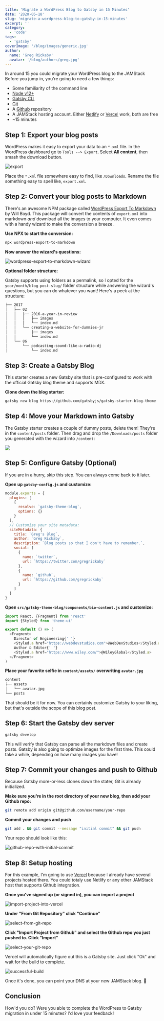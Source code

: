 ```yaml
---
title: 'Migrate a WordPress Blog to Gatsby in 15 Minutes'
date: '2020-05-18'
slug: 'migrate-a-wordpress-blog-to-gatsby-in-15-minutes'
excerpt: ''
category:
  - 'code'
tags:
  - 'gatsby'
coverImage: '/blog/images/generic.jpg'
author:
  name: 'Greg Rickaby'
  avatar: '/blog/authors/greg.jpg'
---
```


In around 15 you could migrate your WordPress blog to the JAMStack Before you jump in, you're going to need a few things:

- Some familiarity of the command line
- [Node v12+](https://nodejs.org)
- [Gatsby CLI](https://www.gatsbyjs.org/docs/gatsby-cli/)
- [Git](https://git-scm.com/)
- A [Github](https://github.com/) repository
- A JAMStack hosting account. Either [Netlify](https://app.netlify.com/) or [Vercel](https://vercel.com/) work, both are free
- ~15 minutes

## Step 1: Export your blog posts

WordPress makes it easy to export your data to an `*.xml` file. In the WordPress dashboard go to `Tools --> Export`. Select **All content**, then smash the download button.

![export](/blog/images/export-from-wordpress.png)

Place the `*.xml` file somewhere easy to find, like `/Downloads`. Rename the file something easy to spell like, `export.xml`.

## Step 2: Convert your blog posts to Markdown

There's an awesome NPM package called [WordPress Export To Markdown](https://github.com/lonekorean/wordpress-export-to-markdown) by Will Boyd. This package will convert the contents of `export.xml` into markdown _and_ download all the images to your computer. It even comes with a handy wizard to make the conversion a breeze.

**Use NPX to start the conversion:**

```bash
npx wordpress-export-to-markdown
```

**Now answer the wizard's questions:**

![wordpress-export-to-markdown-wizard](/blog/images/wordpress-export-to-markdown.png)

**Optional folder structure:**

Gatsby supports using folders as a permalink, so I opted for the `year/month/blog-post-slug/` folder structure while answering the wizard's questions, but you can do whatever you want! Here's a peek at the structure:

```bash
├── 2017
│   ├── 02
│   │   ├── 2016-a-year-in-review
│   │   │   ├── images
│   │   │   └── index.md
│   │   └── creating-a-website-for-dummies-jr
│   │       ├── images
│   │       └── index.md
│   └── 06
│       └── podcasting-sound-like-a-radio-dj
│           └── index.md
```

## Step 3: Create a Gatsby Blog

This starter creates a new Gatsby site that is pre-configured to work with the official Gatsby blog theme and supports MDX.

**Clone down the blog starter:**

```bash
gatsby new blog https://github.com/gatsbyjs/gatsby-starter-blog-theme
```

## Step 4: Move your Markdown into Gatsby

The Gatsby starter creates a couple of dummy posts, delete them! They're in the `content/posts` folder. Then drag and drop the `/Downloads/posts` folder you generated with the wizard into `/content`:

![](/blog/images/move-posts-to-gatsby.gif)

## Step 5: Configure Gatsby (Optional)

If you are in a hurry, skip this step. You can always come back to it later.

**Open up `gatsby-config.js` and customize:**

```javascript
module.exports = {
  plugins: [
    {
      resolve: `gatsby-theme-blog`,
      options: {}
    }
  ],
  // Customize your site metadata:
  siteMetadata: {
    title: `Greg's Blog`,
    author: `Greg Rickaby`,
    description: `Blog posts so that I don't have to remember.`,
    social: [
      {
        name: `twitter`,
        url: `https://twitter.com/gregrickaby`
      },
      {
        name: `github`,
        url: `https://github.com/gregrickaby`
      }
    ]
  }
}
```

**Open `src/gatsby-theme-blog/components/bio-content.js` and customize:**

```javascript
import React, {Fragment} from 'react'
import {Styled} from 'theme-ui'

export default () => (
  <Fragment>
    Director of Engineering{' '}
    <Styled.a href="https://webdevstudios.com">@WebDevStudios</Styled.a> /
    Author & Editor{' '}
    <Styled.a href="https://www.wiley.com/">@WileyGlobal</Styled.a>
  </Fragment>
)
```

**Place your favorite selfie in `content/assets/` overwriting `avatar.jpg`**

```bash
content
├── assets
│   └── avatar.jpg
└── posts
```

That should be it for now. You can certainly customize Gatsby to your liking, but that's outside the scope of this blog post.

## Step 6: Start the Gatsby dev server

```bash
gatsby develop
```

This will verify that Gatsby can parse all the markdown files and create posts. Gatsby is also going to optimize images for the first time. This could take a while, depending on how many images you have!

## Step 7: Commit your changes and push to Github

Because Gatsby more-or-less clones down the stater, Git is already initialized.

**Make sure you're in the root directory of your new blog, then add your Github repo:**

```bash
git remote add origin git@github.com/username/your-repo
```

**Commit your changes and push**

```bash
git add . && git commit --message "initial commit" && git push
```

Your repo should look like this:

![github-repo-with-initial-commit](/blog/images/github-repo-with-initial-commit.png)

## Step 8: Setup hosting

For this example, I'm going to use [Vercel](https://vercel.com) because I already have several projects hosted there. You could totaly use Netlify or any other JAMStack host that supports Github integration.

**Once you've signed up (or signed in), you can import a project**

![import-project-into-vercel](/blog/images/import-project-into-vercel.png)

**Under "From Git Repository" click "Continue"**

![select-from-git-repo](/blog/images/select-from-git-repo.png)

**Click "Import Project from Github" and select the Github repo you just pushed to. Click "Import"**

![select-your-git-repo](/blog/images/select-your-repo.png)

Vercel will automatically figure out this is a Gatsby site. Just click "Ok" and wait for the build to complete.

![successful-build](/blog/images/successful-build.png)

Once it's done, you can point your DNS at your new JAMStack blog. 💪

## Conclusion

How'd you do? Were you able to complete the WordPress to Gatsby migration in under 15 minutes? I'd love your feedback!
